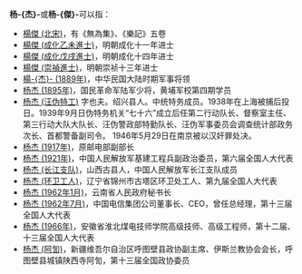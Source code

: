 '''杨-{杰}-'''或'''杨-{傑}-'''可以指：
* [[楊傑_(北宋)|楊傑 (北宋)]]，有《無為集》、《樂記》五卷
* [[楊傑_(成化乙未進士)|楊傑 (成化乙未進士)]]，明朝成化十一年进士
* [[楊傑_(成化戊戌進士)|楊傑 (成化戊戌進士)]]，明朝成化十四年进士
* [[楊傑_(崇禎進士)|楊傑 (崇禎進士)]]，明朝崇祯十三年进士
* [[杨杰_(1889年)|楊-{杰}- (1889年)]]，中华民国大陆时期军事将领
* [[杨杰_(1895年)|杨杰 (1895年)]]，国民革命军陆军少将，黄埔军校第四期学员
* [[杨杰_(汪伪特工)|杨杰 (汪伪特工)]] 字也夫。绍兴县人。中统特务成员。1938年在上海被捕后投日。1939年9月日伪特务机关“七十六”成立后任第二行动队长、督察室主任、第三行动大队大队长、汪伪警政部特勤队长、汪伪军事委员会调查统计部政务次长、首都警备副司令。 1946年5月29日在南京被以汉奸罪处决。
* [[杨杰_(1917年)|杨杰 (1917年)]]，原邮电部副部长
* [[杨杰_(1921年)|杨杰 (1921年)]]，中国人民解放军基建工程兵副政治委员，第六届全国人大代表
* [[杨杰_(长江支队)|杨杰 (长江支队)]]，山西古县人，中国人民解放军长江支队成员
* [[杨杰_(环卫工人)|杨杰 (环卫工人)]]，辽宁省锦州市古塔区环卫处工人、第九届全国人大代表
* [[杨杰_(1962年1月)|杨杰 (1962年1月)]]，云南省人民政府秘书长
* [[杨杰_(1962年7月)|杨杰 (1962年7月)]]，中国电信集团公司董事长、CEO，曾任总经理，第十三届全国人大代表
* [[杨杰_(1966年)|杨杰 (1966年)]]，安徽省淮北煤电技师学院高级技师、高级工程师，第十二届、十三届全国人大代表
* [[杨杰_(阿訇)|杨杰 (阿訇)]]，新疆维吾尔自治区呼图壁县政协副主席、伊斯兰教协会会长，呼图壁县城镇陕西寺阿訇，第十三届全国政协委员
{{Disambiguation|J|cat=二字杨姓人名消歧义}}